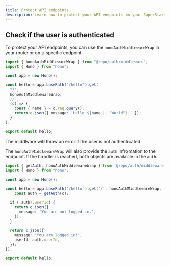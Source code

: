 ```yaml
---
title: Protect API endpoints
description: Learn how to protect your API endpoints in your SuperStarter application.
---
```


## Check if the user is authenticated

To protect your API endpoints, you can use the `honoAuthMiddlewareWrap` in your router or on a specific endpoint.

```ts hello/index.ts
import { honoAuthMiddlewareWrap } from "@repo/auth/middleware";
import { Hono } from "hono";

const app = new Hono();

const hello = app.basePath("/hello").get(
  "/",
  honoAuthMiddlewareWrap,
  // ...
  (c) => {
    const { name } = c.req.query();
    return c.json({ message: `Hello ${name || "World"}!` });
  }
);

export default hello;
```

The middlware will throw an error if the user is not authenticated.

The `honoAuthMiddlewareWrap` will also provide the `auth` infromation to the endpoint. If the handler is reached, both objects are available in the `auth`.

```ts hello/index.ts
import { getAuth, honoAuthMiddlewareWrap } from '@repo/auth/middleware';
import { Hono } from "hono";

const app = new Hono();

const hello = app.basePath('/hello').get('/', honoAuthMiddlewareWrap, (c) => {
    const auth = getAuth(c);

  if (!auth?.userId) {
    return c.json({
      message: 'You are not logged in.',
    });
  }

  return c.json({
    message: 'You are logged in!',
    userId: auth.userId,
  });
});

export default hello;
```